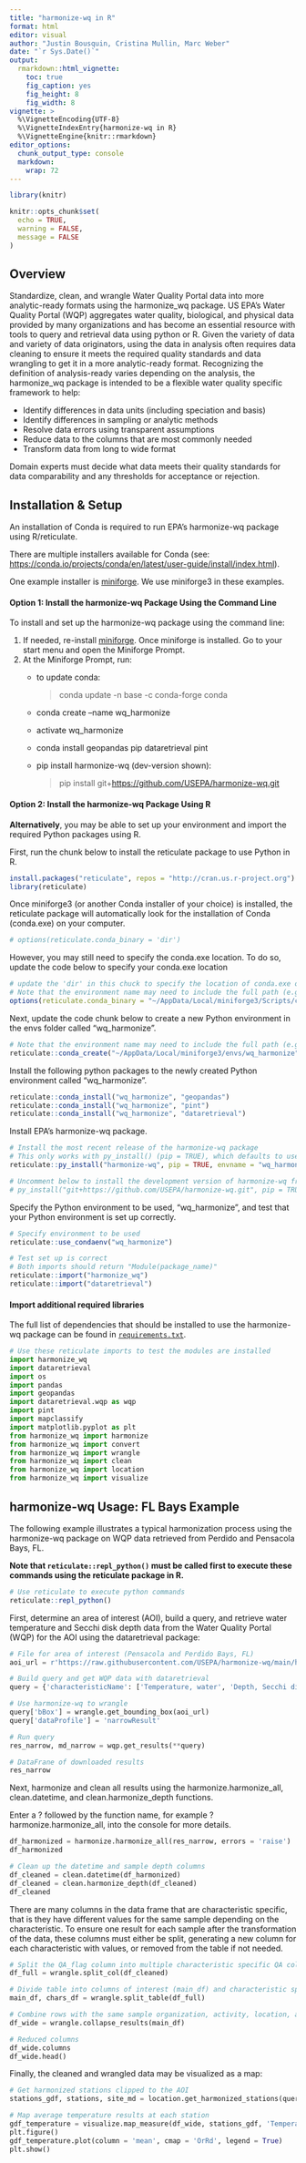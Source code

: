 ```yaml
---
title: "harmonize-wq in R"
format: html
editor: visual
author: "Justin Bousquin, Cristina Mullin, Marc Weber"
date: "`r Sys.Date()`"
output: 
  rmarkdown::html_vignette:
    toc: true
    fig_caption: yes
    fig_height: 8
    fig_width: 8
vignette: >
  %\VignetteEncoding{UTF-8}
  %\VignetteIndexEntry{harmonize-wq in R}
  %\VignetteEngine{knitr::rmarkdown}
editor_options:
  chunk_output_type: console
  markdown:
    wrap: 72
---
```


```r
library(knitr)

knitr::opts_chunk$set(
  echo = TRUE,
  warning = FALSE,
  message = FALSE
)
```

## Overview

Standardize, clean, and wrangle Water Quality Portal data into more
analytic-ready formats using the harmonize_wq package. US EPA's Water
Quality Portal (WQP) aggregates water quality, biological, and physical
data provided by many organizations and has become an essential resource
with tools to query and retrieval data using python or R. Given the
variety of data and variety of data originators, using the data in
analysis often requires data cleaning to ensure it meets the required
quality standards and data wrangling to get it in a more analytic-ready
format. Recognizing the definition of analysis-ready varies depending on
the analysis, the harmonize_wq package is intended to be a flexible
water quality specific framework to help:

-   Identify differences in data units (including speciation and basis)
-   Identify differences in sampling or analytic methods
-   Resolve data errors using transparent assumptions
-   Reduce data to the columns that are most commonly needed
-   Transform data from long to wide format

Domain experts must decide what data meets their quality standards for
data comparability and any thresholds for acceptance or rejection.

## Installation & Setup

An installation of Conda is required to run EPA's harmonize-wq package
using R/reticulate.

There are multiple installers available for Conda (see:
<https://conda.io/projects/conda/en/latest/user-guide/install/index.html>).

One example installer is
[miniforge](https://github.com/conda-forge/miniforge). We use miniforge3
in these examples.

#### Option 1: Install the harmonize-wq Package Using the Command Line

To install and set up the harmonize-wq package using the command line:

1.  If needed, re-install
    [miniforge](https://github.com/conda-forge/miniforge). Once
    miniforge is installed. Go to your start menu and open the Miniforge
    Prompt.
2.  At the Miniforge Prompt, run:
    -   to update conda:

        > conda update -n base -c conda-forge conda

    -   conda create --name wq_harmonize

    -   activate wq_harmonize

    -   conda install geopandas pip dataretrieval pint

    -   pip install harmonize-wq (dev-version shown):

        > pip install git+<https://github.com/USEPA/harmonize-wq.git>


#### Option 2: Install the harmonize-wq Package Using R

**Alternatively**, you may be able to set up your environment and import
the required Python packages using R.

First, run the chunk below to install the reticulate package to use
Python in R.

```r
install.packages("reticulate", repos = "http://cran.us.r-project.org")
library(reticulate)
```

Once miniforge3 (or another Conda installer of your choice) is
installed, the reticulate package will automatically look for the
installation of Conda (conda.exe) on your computer.

```r
# options(reticulate.conda_binary = 'dir')
```

However, you may still need to specify the conda.exe location.
To do so, update the code below to specify your conda.exe location

```r
# update the 'dir' in this chuck to specify the location of conda.exe on your computer
# Note that the environment name may need to include the full path (e.g. "C:/Users/USERNAME/AppData/Local/miniforge3/Scripts/conda.exe")
options(reticulate.conda_binary = "~/AppData/Local/miniforge3/Scripts/conda.exe")
```

Next, update the code chunk below to create a new Python environment in
the envs folder called "wq_harmonize".

```r
# Note that the environment name may need to include the full path (e.g. "C:/Users/USERNAME/AppData/Local/miniforge3/envs/wq_harmonize")
reticulate::conda_create("~/AppData/Local/miniforge3/envs/wq_harmonize")
```

Install the following python packages to the newly created Python
environment called "wq_harmonize".

```r
reticulate::conda_install("wq_harmonize", "geopandas")
reticulate::conda_install("wq_harmonize", "pint")
reticulate::conda_install("wq_harmonize", "dataretrieval")
```

Install EPA's harmonize-wq package.

```r
# Install the most recent release of the harmonize-wq package
# This only works with py_install() (pip = TRUE), which defaults to use virtualenvs
reticulate::py_install("harmonize-wq", pip = TRUE, envname = "wq_harmonize")

# Uncomment below to install the development version of harmonize-wq from GitHub instead (optional)
# py_install("git+https://github.com/USEPA/harmonize-wq.git", pip = TRUE, envname = "wq_harmonize")
```

Specify the Python environment to be used, "wq_harmonize", and test that
your Python environment is set up correctly.

```r
# Specify environment to be used
reticulate::use_condaenv("wq_harmonize")

# Test set up is correct
# Both imports should return "Module(package_name)"
reticulate::import("harmonize_wq")
reticulate::import("dataretrieval")
```

#### Import additional required libraries

The full list of dependencies that should be installed to use the
harmonize-wq package can be found in
[`requirements.txt`](https://github.com/USEPA/harmonize-wq/blob/new_release_0-3-8/requirements.txt).

```python
# Use these reticulate imports to test the modules are installed
import harmonize_wq
import dataretrieval
import os
import pandas
import geopandas
import dataretrieval.wqp as wqp
import pint
import mapclassify
import matplotlib.pyplot as plt
from harmonize_wq import harmonize
from harmonize_wq import convert
from harmonize_wq import wrangle
from harmonize_wq import clean
from harmonize_wq import location
from harmonize_wq import visualize
```

## harmonize-wq Usage: FL Bays Example

The following example illustrates a typical harmonization process using
the harmonize-wq package on WQP data retrieved from Perdido and
Pensacola Bays, FL.

**Note that `reticulate::repl_python()` must be called first to execute
these commands using the reticulate package in R.**

```r
# Use reticulate to execute python commands
reticulate::repl_python()
```

First, determine an area of interest (AOI), build a query, and retrieve
water temperature and Secchi disk depth data from the Water Quality
Portal (WQP) for the AOI using the dataretrieval package:

```python
# File for area of interest (Pensacola and Perdido Bays, FL)
aoi_url = r'https://raw.githubusercontent.com/USEPA/harmonize-wq/main/harmonize_wq/tests/data/PPBays_NCCA.geojson'

# Build query and get WQP data with dataretrieval
query = {'characteristicName': ['Temperature, water', 'Depth, Secchi disk depth',]}

# Use harmonize-wq to wrangle
query['bBox'] = wrangle.get_bounding_box(aoi_url)
query['dataProfile'] = 'narrowResult'

# Run query
res_narrow, md_narrow = wqp.get_results(**query)

# DataFrane of downloaded results
res_narrow
```

Next, harmonize and clean all results using the harmonize.harmonize_all,
clean.datetime, and clean.harmonize_depth functions.

Enter a ? followed by the function name, for example
?harmonize.harmonize_all, into the console for more details.

```python
df_harmonized = harmonize.harmonize_all(res_narrow, errors = 'raise')
df_harmonized

# Clean up the datetime and sample depth columns
df_cleaned = clean.datetime(df_harmonized)
df_cleaned = clean.harmonize_depth(df_cleaned)
df_cleaned
```

There are many columns in the data frame that are characteristic
specific, that is they have different values for the same sample
depending on the characteristic. To ensure one result for each sample
after the transformation of the data, these columns must either be
split, generating a new column for each characteristic with values, or
removed from the table if not needed.

```python
# Split the QA_flag column into multiple characteristic specific QA columns
df_full = wrangle.split_col(df_cleaned)

# Divide table into columns of interest (main_df) and characteristic specific metadata (chars_df)
main_df, chars_df = wrangle.split_table(df_full)

# Combine rows with the same sample organization, activity, location, and datetime
df_wide = wrangle.collapse_results(main_df)

# Reduced columns
df_wide.columns
df_wide.head()
```

Finally, the cleaned and wrangled data may be visualized as a map:

```python
# Get harmonized stations clipped to the AOI
stations_gdf, stations, site_md = location.get_harmonized_stations(query, aoi=aoi_url)

# Map average temperature results at each station
gdf_temperature = visualize.map_measure(df_wide, stations_gdf, 'Temperature')
plt.figure()
gdf_temperature.plot(column = 'mean', cmap = 'OrRd', legend = True)
plt.show()
```
